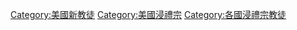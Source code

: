 [[Category:美國新教徒|Category:美國新教徒]]
[[Category:美國浸禮宗|Category:美國浸禮宗]]
[[Category:各國浸禮宗教徒|Category:各國浸禮宗教徒]]